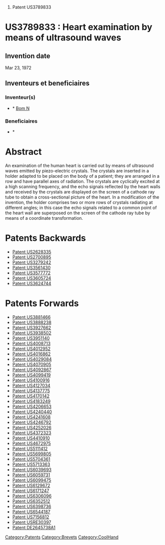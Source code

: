# Patent US3789833





=US3789833 : Heart examination by means of ultrasound waves = 



== Invention date ==

Mar 23, 1972

== Inventeurs et beneficiaires ==

=== Inventeur(s) === 
* * [[Bom N]]
=== Beneficiaires === 
* * [[]]


= Abstract =

An examination of the human heart is carried out by means of ultrasound waves emitted by piezo-electric crystals. The crystals are inserted in a holder adapted to be placed on the body of a patient; they are arranged in a row and have parallel axes of radiation. The crystals are cyclically excited at a high scanning frequency, and the echo signals reflected by the heart walls and received by the crystals are displayed on the screen of a cathode ray tube to obtain a cross-sectional picture of the heart. In a modification of the invention, the holder comprises two or more rows of crystals radiating at different angles; in this case the echo signals related to a common point of the heart wall are superposed on the screen of the cathode ray tube by means of a coordinate transformation.
= Patents Backwards =

* [[Patent US2628335]]
* [[Patent US2700895]]
* [[Patent US3279242]]
* [[Patent US3561430]]
* [[Patent US3577772]]
* [[Patent US3605724]]
* [[Patent US3624744]]
= Patents Forwards =

* [[Patent US3881466]]
* [[Patent US3888238]]
* [[Patent US3927662]]
* [[Patent US3938502]]
* [[Patent US3951140]]
* [[Patent US4008713]]
* [[Patent US4012952]]
* [[Patent US4016862]]
* [[Patent US4029084]]
* [[Patent US4070905]]
* [[Patent US4092867]]
* [[Patent US4099419]]
* [[Patent US4100916]]
* [[Patent US4127034]]
* [[Patent US4137775]]
* [[Patent US4170142]]
* [[Patent US4183249]]
* [[Patent US4206653]]
* [[Patent US4240440]]
* [[Patent US4241608]]
* [[Patent US4246792]]
* [[Patent US4252026]]
* [[Patent US4372323]]
* [[Patent US4410910]]
* [[Patent US4672975]]
* [[Patent US5111412]]
* [[Patent US5699805]]
* [[Patent US5704361]]
* [[Patent US5713363]]
* [[Patent US6039693]]
* [[Patent US6059731]]
* [[Patent US6099475]]
* [[Patent US6129672]]
* [[Patent US6171247]]
* [[Patent US6306096]]
* [[Patent US6352512]]
* [[Patent US6398736]]
* [[Patent US6544187]]
* [[Patent US7156812]]
* [[Patent USRE30397]]
* [[Patent DE2645738A1]]
[[Category:Patents]][[Category:Brevets]][[Category:CoolHand]]